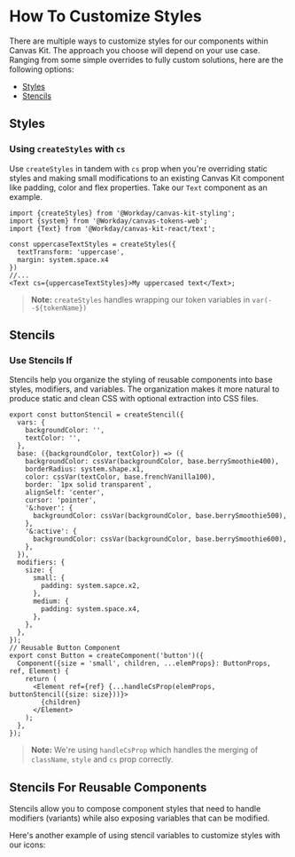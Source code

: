
<Meta title="Styling/ How to Customize Styles" />

# How To Customize Styles

There are multiple ways to customize styles for our components within Canvas Kit. The approach you
choose will depend on your use case. Ranging from some simple overrides to fully custom solutions, here
are the following options:

- [Styles](#styles)
- [Stencils](#stencils)

## Styles

### Using `createStyles` with `cs`

Use `createStyles` in tandem with `cs` prop when you're overriding static styles and making small
modifications to an existing Canvas Kit component like padding, color and flex properties. Take our
`Text` component as an example.

```tsx
import {createStyles} from '@Workday/canvas-kit-styling';
import {system} from '@Workday/canvas-tokens-web';
import {Text} from '@Workday/canvas-kit-react/text';

const uppercaseTextStyles = createStyles({
  textTransform: 'uppercase',
  margin: system.space.x4
})
//...
<Text cs={uppercaseTextStyles}>My uppercased text</Text>;
```

> **Note:** `createStyles` handles wrapping our token variables in `var(--${tokenName})`

## Stencils

### Use Stencils If

Stencils help you organize the styling of reusable components into base styles, modifiers, and
variables. The organization makes it more natural to produce static and clean CSS with optional
extraction into CSS files.

```tsx
export const buttonStencil = createStencil({
  vars: {
    backgroundColor: '',
    textColor: '',
  },
  base: ({backgroundColor, textColor}) => ({
    backgroundColor: cssVar(backgroundColor, base.berrySmoothie400),
    borderRadius: system.shape.x1,
    color: cssVar(textColor, base.frenchVanilla100),
    border: `1px solid transparent`,
    alignSelf: 'center',
    cursor: 'pointer',
    '&:hover': {
      backgroundColor: cssVar(backgroundColor, base.berrySmoothie500),
    },
    '&:active': {
      backgroundColor: cssVar(backgroundColor, base.berrySmoothie600),
    },
  }),
  modifiers: {
    size: {
      small: {
        padding: system.sapce.x2,
      },
      medium: {
        padding: system.space.x4,
      },
    },
  },
});
// Reusable Button Component
export const Button = createComponent('button')({
  Component({size = 'small', children, ...elemProps}: ButtonProps, ref, Element) {
    return (
      <Element ref={ref} {...handleCsProp(elemProps, buttonStencil({size: size}))}>
        {children}
      </Element>
    );
  },
});
```

> **Note:** We're using `handleCsProp` which handles the merging of `className`, `style` and `cs`
> prop correctly.

## Stencils For Reusable Components

Stencils allow you to compose component styles that need to handle modifiers (variants) while also
exposing variables that can be modified.

<ExampleCodeBlock code={CustomButton} />

Here's another example of using stencil variables to customize styles with our icons:

<ExampleCodeBlock code={CustomIcon} />
